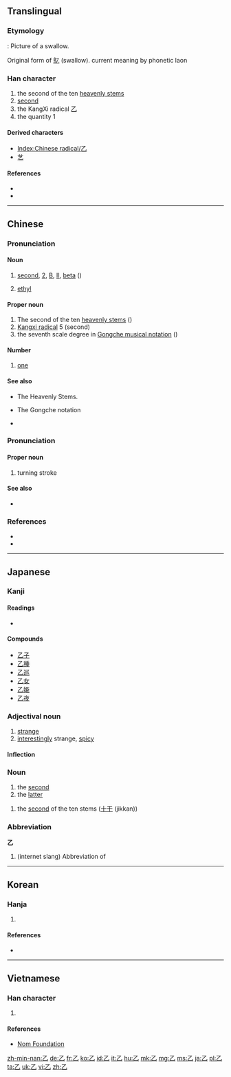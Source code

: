 {{also|之}}
==Translingual==
{{stroke order|type=animate}}

===Etymology===
{{Han etyl}}
{{liushu|p}} : Picture of a swallow.

Original form of [[鳦]] (swallow). current meaning by phonetic laon

===Han character===
{{Han char|rn=5|rad=乙|as=00|sn=1|four=17710|canj=NU}}

# the second of the ten [[w:Heavenly Stems|heavenly stems]]
# [[second]]
# the KangXi radical [[Index:Chinese radical/乙|乙]]
# the quantity 1

====Derived characters====
* [[Index:Chinese radical/乙]]
* [[艺]]

====References====
* {{Han ref|kx=0083.150|dkj=00161|dj=0167.070|hdz=10047.040|uh=4E59|ud=20057|bh=A441|bd=42049}}
* {{cite web
| url = http://www.hanziyuan.com/result.php?zi=乙
| title = 乙
| work = 字源
| language = Mandarin
| accessdate = 2014-03-21}}

----

==Chinese==
{{zh-hanzi-box|乙}}

===Pronunciation===
{{zh-pron
|m=yǐ
|c=jyut3,jyut6
|h=
|mn=it
|h=poj=yetl; gd=jat7 [Meixian], zit<sup>7</sup>, zet<sup>7</sup> [Hailu];hpy=yad5
|w=4iq
|mc=y
|oc=y
|cat=n,pn,num
}}

====Noun====
{{zh-noun}}
# [[second]], [[2]], [[B]], [[II]], [[beta]] ({{n-g|used for unnamed people or object, to enumarate headings in a list, for grade}})
#: {{zh-usex|路人 甲 和 路人 '''乙'''。|Person A and person B / Person 1 and Person 2.}}
#: {{zh-usex|他 法语 成绩 得 了 '''乙'''。|He got a '''B''' in French.}} 
#: {{zh-usex|乙肝|hepatitis B|link=y}}
# {{context|chemistry|lang=zh}} [[ethyl]]

====Proper noun====
{{zh-proper noun}}

# The second of the ten [[heavenly stem|heavenly stems]] ({{zh-l|天干}})
# [[w:Kangxi_radical|Kangxi radical]] 5 (second)
# the seventh scale degree in [[w:Gongche_notation|Gongche musical notation]] ({{zh-l|工尺譜/工尺谱}}) 

====Number====
{{zh-num}}

# {{context|literary|lang=zh}} [[one]]

====See also====
* {{zh-l|天干}} The Heavenly Stems.
* {{zh-l|工尺譜/工尺谱}} The Gongche notation
* {{projectlink|pedia|Kangxi_radical|Kangxi radical}}

===Pronunciation===
{{zh-pron
|m=zhé
|cat=pn
}}

====Proper noun====
{{zh-proper noun}}

# {{qualifier|chinese strokes}} turning stroke 

====See also====
*{{projectlink|pedia|Stroke_(CJKV_character)|Chinese strokes}}


===References===
* {{cite web|url=http://www.mdbg.net/chindict/chindict.php?page=worddict&wdrst=0&wdqb=乙|title=乙|work=MDBG English to Chinese dictionary (based on CC-CEDICT)|language=Mandarin/English|accessdate=2014-02-13}}
* {{cite web
| url = http://www.jukuu.com/index.php
| title = Jukuu
| work = Jukuu
| language = Mandarin/English
| accessdate = 2014-03-21}}

----

==Japanese==

===Kanji===
{{ja-kanji|grade=c|rs=乙00}}

====Readings====
* {{ja-readings|on=[[おつ]] (otsu)|kun=[[きのと]] (kinoto), [[おと]] (oto)}}

====Compounds====
* [[乙子]]
* [[乙種]]
* [[乙巡]]
* [[乙女]]
* [[乙姫]]
* [[乙夜]]

===Adjectival noun===
{{ja-adj|infl=na|おつ}}

# [[strange]]
# [[interestingly]] strange, [[spicy]]

====Inflection====
{{ja-na|おつ}}

===Noun===
{{ja-noun|おつ}}

# the [[second]]
# the [[latter]]

{{ja-noun|きのと}}

# the [[second]] of the ten stems ([[十干]] (jikkan))

===Abbreviation===
'''乙'''
# (internet slang) Abbreviation of {{ja-r|お疲れ様です|おつかれさま です}}

----

==Korean==

===Hanja===
{{ko-hanja|hangeul=을|rv=eul|mr=ŭl|eumhun=새|ehrv=sae|ehmr=sae|ehy=}}

# {{defn|lang=ko|sort=乙00}}

====References====
* {{Hanja ref|nav=10977}}

[[Category:CJKV radicals| ]]

----

==Vietnamese==

===Han character===
{{vi-hantu|[[ất]], [[át]], [[ắc]], [[ắt]], [[hắt]], [[ặc]], [[lớt]]|rs=乙00}}

# {{defn|lang=vi|sort=乙00}}

====References====
*[http://nomfoundation.org/common/nom_details.php?codepoint=4e59 Nom Foundation]

[[zh-min-nan:乙]]
[[de:乙]]
[[fr:乙]]
[[ko:乙]]
[[id:乙]]
[[it:乙]]
[[hu:乙]]
[[mk:乙]]
[[mg:乙]]
[[ms:乙]]
[[ja:乙]]
[[pl:乙]]
[[ta:乙]]
[[uk:乙]]
[[vi:乙]]
[[zh:乙]]